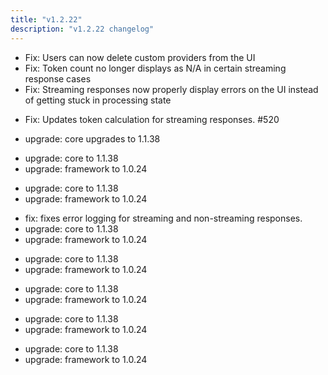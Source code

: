 ```yaml
---
title: "v1.2.22"
description: "v1.2.22 changelog"
---
```

<Update label="Bifrost(HTTP)" description="v1.2.22">

- Fix: Users can now delete custom providers from the UI
- Fix: Token count no longer displays as N/A in certain streaming response cases
- Fix: Streaming responses now properly display errors on the UI instead of getting stuck in processing state

</Update>
<Update label="Core" description="v1.2.22">

- Fix: Updates token calculation for streaming responses. #520

</Update>
<Update label="Framework" description="v1.2.22">

- upgrade: core upgrades to 1.1.38

</Update>
<Update label="governance" description="v1.2.22">

- upgrade: core to 1.1.38
- upgrade: framework to 1.0.24

</Update>
<Update label="jsonparser" description="v1.2.22">

- upgrade: core to 1.1.38
- upgrade: framework to 1.0.24

</Update>
<Update label="logging" description="v1.2.22">

- fix: fixes error logging for streaming and non-streaming responses.
- upgrade: core to 1.1.38
- upgrade: framework to 1.0.24

</Update>
<Update label="maxim" description="v1.2.22">

- upgrade: core to 1.1.38
- upgrade: framework to 1.0.24

</Update>
<Update label="mocker" description="v1.2.22">

- upgrade: core to 1.1.38
- upgrade: framework to 1.0.24

</Update>
<Update label="semanticcache" description="v1.2.22">

- upgrade: core to 1.1.38
- upgrade: framework to 1.0.24

</Update>
<Update label="telemetry" description="v1.2.22">

- upgrade: core to 1.1.38
- upgrade: framework to 1.0.24

</Update>
